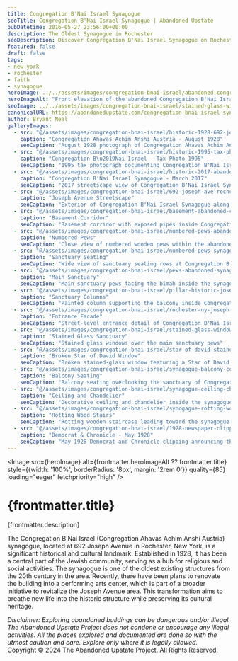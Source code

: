 ```yaml
---
title: Congregation B'Nai Israel Synagogue
seoTitle: Congregation B'Nai Israel Synagogue | Abandoned Upstate
pubDatetime: 2016-05-27 23:56:00+00:00
description: The Oldest Synagogue in Rochester
seoDescription: Discover Congregation B'Nai Israel Synagogue on Rochester's Joseph Avenue—the city's oldest surviving synagogue captured in haunting detail.
featured: false
draft: false
tags:
- new york
- rochester
- faith
- synagogue
heroImage: ../../assets/images/congregation-bnai-israel/abandoned-congregation-bnai-israel-synagogue-692-joseph-rochester.jpg
heroImageAlt: "Front elevation of the abandoned Congregation B'Nai Israel Synagogue on Joseph Avenue in Rochester, New York"
seoImage: ../../assets/images/congregation-bnai-israel/stained-glass-windows-pews-rochester-synagogue.jpg
canonicalURL: https://abandonedupstate.com/congregation-bnai-israel-synagogue/
author: Bryant Neal
galleryImages:
  - src: "@/assets/images/congregation-bnai-israel/historic-1928-692-joseph-ave-roc.jpg"
    caption: "Congregation Ahavas Achim Anshi Austria - August 1928"
    seoCaption: "August 1928 photograph of Congregation Ahavas Achim Anshi Austria on Joseph Avenue"
  - src: "@/assets/images/congregation-bnai-israel/historic-1995-tax-photo-abandoned-synagogue.jpg"
    caption: "Congregation B\u2019Nai Israel - Tax Photo 1995"
    seoCaption: "1995 tax photograph documenting Congregation B'Nai Israel Synagogue"
  - src: "@/assets/images/congregation-bnai-israel/historic-2017-abandoned-congregation-bnai-israel-synagogue-692-joseph-rochester.jpg"
    caption: "Congregation B'Nai Israel Synagogue - March 2017"
    seoCaption: "2017 streetscape view of Congregation B'Nai Israel Synagogue in Rochester"
  - src: "@/assets/images/congregation-bnai-israel/692-joseph-ave-rochester-synagogue.jpg"
    caption: "Joseph Avenue Streetscape"
    seoCaption: "Exterior of Congregation B'Nai Israel Synagogue along Joseph Avenue"
  - src: "@/assets/images/congregation-bnai-israel/basement-abandoned-congregation-bnai-israel-synogoue.jpg"
    caption: "Basement Corridor"
    seoCaption: "Basement corridor with exposed pipes inside Congregation B'Nai Israel Synagogue"
  - src: "@/assets/images/congregation-bnai-israel/numbered-pews-abandoned-synagogue.jpg"
    caption: "Numbered Pews"
    seoCaption: "Close view of numbered wooden pews within the abandoned synagogue"
  - src: "@/assets/images/congregation-bnai-israel/numbered-pews-synagogue-rochester-ny.jpg"
    caption: "Sanctuary Seating"
    seoCaption: "Wide view of sanctuary seating rows at Congregation B'Nai Israel"
  - src: "@/assets/images/congregation-bnai-israel/pews-abandoned-synagogue-roc-ny.jpg"
    caption: "Main Sanctuary"
    seoCaption: "Main sanctuary pews facing the bimah inside the synagogue"
  - src: "@/assets/images/congregation-bnai-israel/pillar-historic-joseph-ave-synagogue.jpg"
    caption: "Sanctuary Columns"
    seoCaption: "Painted column supporting the balcony inside Congregation B'Nai Israel"
  - src: "@/assets/images/congregation-bnai-israel/rochester-ny-joseph-ave-synagogue.jpg"
    caption: "Entrance Facade"
    seoCaption: "Street-level entrance detail of Congregation B'Nai Israel Synagogue"
  - src: "@/assets/images/congregation-bnai-israel/stained-glass-windows-pews-rochester-synagogue.jpg"
    caption: "Stained Glass Sanctuary"
    seoCaption: "Stained glass windows over the main sanctuary pews"
  - src: "@/assets/images/congregation-bnai-israel/star-of-david-stained-glass-broken-window.jpg"
    caption: "Broken Star of David Window"
    seoCaption: "Broken stained-glass window featuring a Star of David motif"
  - src: "@/assets/images/congregation-bnai-israel/synagogue-balcony-congregation-bnai-israel-synagogue.jpg"
    caption: "Balcony Seating"
    seoCaption: "Balcony seating overlooking the sanctuary of Congregation B'Nai Israel"
  - src: "@/assets/images/congregation-bnai-israel/synagogue-ceiling-chandelier-abandoned.jpg"
    caption: "Ceiling and Chandelier"
    seoCaption: "Decorative ceiling and chandelier inside the synagogue"
  - src: "@/assets/images/congregation-bnai-israel/synogague-rotting-wood-stairs.jpg"
    caption: "Rotting Wood Stairs"
    seoCaption: "Rotting wooden staircase leading toward the synagogue balcony"
  - src: "@/assets/images/congregation-bnai-israel/1928-newspaper-clipping-democrat-chronicle-synagogue.jpg"
    caption: "Democrat & Chronicle - May 1928"
    seoCaption: "May 1928 Democrat and Chronicle clipping announcing the synagogue dedication"
---
```





















<Image 
  src={heroImage} 
  alt={frontmatter.heroImageAlt ?? frontmatter.title}
  style={{width: '100%', borderRadius: '8px', margin: '2rem 0'}}
  quality={85}
  loading="eager"
  fetchpriority="high"
/>

# {frontmatter.title}
<p className="post-tagline" style={{ color: "#b9975c" }}>{frontmatter.description}</p>

The Congregation B’Nai Israel (Congregation Ahavas Achim Anshi Austria) synagogue, located at 692 Joseph Avenue in Rochester, New York, is a significant historical and cultural landmark. Established in 1928, it has been a central part of the Jewish community, serving as a hub for religious and social activities. The synagogue is one of the oldest existing structures from the 20th century in the area. Recently, there have been plans to renovate the building into a performing arts center, which is part of a broader initiative to revitalize the Joseph Avenue area. This transformation aims to breathe new life into the historic structure while preserving its cultural heritage.


<GalleryLightbox galleryId="bnai-israel" images={frontmatter.galleryImages} />

<div style={{textAlign: 'center', margin: '3rem 0 1rem'}}>
  <em>Disclaimer: Exploring abandoned buildings can be dangerous and/or illegal. The Abandoned Upstate Project does not condone or encourage any illegal activities. All the places explored and documented are done so with the utmost caution and care. Explore only where it is legally allowed.</em>
</div>

<div style={{textAlign: 'center', fontSize: '0.85rem', color: 'var(--color-text-muted)', marginBottom: '3rem'}}>
  Copyright © 2024 The Abandoned Upstate Project. All Rights Reserved.
</div>
